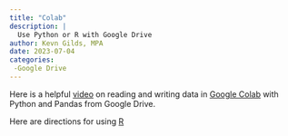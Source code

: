 ```yaml
---
title: "Colab"
description: |
  Use Python or R with Google Drive
author: Kevn Gilds, MPA
date: 2023-07-04
categories:
 -Google Drive
---
```


Here is a helpful [video](https://youtu.be/cN7W2EPM-dw) on reading and writing data in [Google Colab](https://colab.research.google.com/?utm_source=scs-index) with Python and Pandas from Google Drive.

Here are directions for using [R](https://www.kaggle.com/discussions/general/248438)
